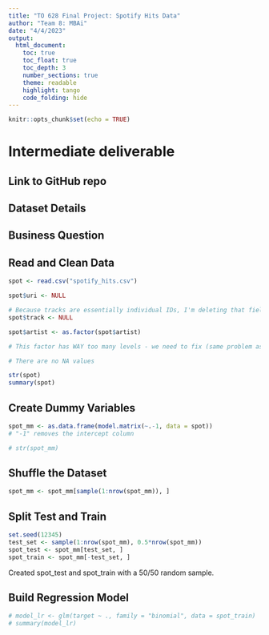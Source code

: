 ```yaml
---
title: "TO 628 Final Project: Spotify Hits Data"
author: "Team 8: MBAi"
date: "4/4/2023"
output: 
  html_document:
    toc: true
    toc_float: true
    toc_depth: 3
    number_sections: true
    theme: readable
    highlight: tango
    code_folding: hide
---
```



```r
knitr::opts_chunk$set(echo = TRUE)
```

# Intermediate deliverable

## Link to GitHub repo

## Dataset Details

## Business Question

## Read and Clean Data
```r
spot <- read.csv("spotify_hits.csv")

spot$uri <- NULL

# Because tracks are essentially individual IDs, I'm deleting that field
spot$track <- NULL

spot$artist <- as.factor(spot$artist)

# This factor has WAY too many levels - we need to fix (same problem as movies)

# There are no NA values

str(spot)
summary(spot)

```

## Create Dummy Variables
```r
spot_mm <- as.data.frame(model.matrix(~.-1, data = spot))
# "-1" removes the intercept column

# str(spot_mm)

```

## Shuffle the Dataset
```r
spot_mm <- spot_mm[sample(1:nrow(spot_mm)), ]
```


## Split Test and Train
```r
set.seed(12345)
test_set <- sample(1:nrow(spot_mm), 0.5*nrow(spot_mm))
spot_test <- spot_mm[test_set, ]
spot_train <- spot_mm[-test_set, ]

```

Created spot_test and spot_train with a 50/50 random sample.

## Build Regression Model
```r
# model_lr <- glm(target ~ ., family = "binomial", data = spot_train)
# summary(model_lr)

```
